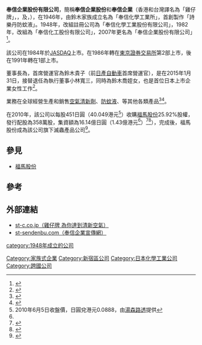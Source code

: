 {{expand|time=2015-02-24T06:00:40+00:00}}
'''奉信企業股份有限公司'''，簡稱'''奉信企業股份'''和'''奉信企業'''（香港和台灣譯名為「雞仔牌」，'''{{lang-en|S. T. Corporation}}'''，及'''{{lang-ja|エステー株式会社}}'''，{{tyo|4951}}），在1946年，由鈴木家族成立名為「奉信化學工業所」，首創製作「詩樂丹防蚊液」。1948年，改組註冊公司為「奉信化學工業股份有限公司」，1982年，改組為「奉信化工股份有限公司」，2007年更名為「奉信企業股份有限公司」<ref>{{Cite web |url=http://www.st-c.co.jp/english/company/about/profile.html |title=奉信企業股份有限公司簡介（英文版） |access-date=2015-02-24 |archive-url=https://web.archive.org/web/20150224072210/http://www.st-c.co.jp/english/company/about/profile.html |archive-date=2015-02-24 |dead-url=yes }}</ref>。

該公司在1984年於[[JASDAQ|JASDAQ]]上市。在1986年轉在[[東京證券交易所|東京證券交易所]]第2部上市，後在1991年轉在1部上市。

董事長為{{link-ja|鈴木喬|鈴木喬|}}，首席營運官為鈴木貴子（前[[日產自動車|日產自動車]]首席營運官），是在2015年1月31日，接替退任為執行董事小林寬三，同時為鈴木喬姪女，也是首位日本上市企業女性工作<ref>{{Cite web |url=http://www.st-c.co.jp/company/upload_files/20130131_2.pdf |title=委任首席營運官通告（日文） |access-date=2015-02-24 |archive-date=2016-03-04 |archive-url=https://web.archive.org/web/20160304101944/http://www.st-c.co.jp/company/upload_files/20130131_2.pdf |dead-url=no }}</ref>。

業務在全球經營生產和銷售[[空氣清新劑|空氣清新劑]]、[[防蚊液|防蚊液]]、{{link-ja|抽濕器|除湿剤|}}等其他各類產品<ref>{{Cite web |url=http://www.st-c.co.jp/company/corporate/ourbusiness.html |title=奉信企業股份有限公司業務（日文版） |access-date=2015-02-24 |archive-url=https://web.archive.org/web/20150224074800/http://www.st-c.co.jp/company/corporate/ourbusiness.html |archive-date=2015-02-24 |dead-url=yes }}</ref><ref>{{Cite web |url=http://www.st-c.co.jp/company/corporate/detail.html |title=奉信企業股份有限公司資料（日文版） |access-date=2015-02-24 |archive-url=https://web.archive.org/web/20150224071408/http://www.st-c.co.jp/company/corporate/detail.html |archive-date=2015-02-24 |dead-url=yes }}</ref>。

在2010年，該公司以每股451日圓（40.049港元<ref name="#1">2010年6月5日收盤價，日圓兌港元0.0888，由[[湯森路透|湯森路透]]提供</ref>）收購[[福馬股份|福馬股份]]25.92%股權，發行配股為358萬股，集資額為16.14億日圓（1.43億港元<ref name="#1"/>）<ref>{{Cite web |url=http://www.fumakilla.co.jp/ir/images/h220513_kabushiki.pdf |title=股權變動通告（日文） |access-date=2015-02-24 |archive-date=2015-02-23 |archive-url=https://web.archive.org/web/20150223172651/http://www.fumakilla.co.jp/ir/images/h220513_kabushiki.pdf |dead-url=yes }}</ref><ref>{{Cite web |url=http://www.fumakilla.co.jp/ir/images/h220604_sinkabu.pdf |title=配股完成通告（日文） |access-date=2015-02-24 |archive-date=2015-02-23 |archive-url=https://web.archive.org/web/20150223173628/http://www.fumakilla.co.jp/ir/images/h220604_sinkabu.pdf |dead-url=yes }}</ref>），完成後，福馬股份成為該公司旗下滅蟲產品公司<ref>{{Cite web |url=http://www.fumakilla.co.jp/ir/images/h220513_teikei.pdf |title=收歸旗下公司通告（日文） |access-date=2015-02-24 |archive-date=2015-02-23 |archive-url=https://web.archive.org/web/20150223174816/http://www.fumakilla.co.jp/ir/images/h220513_teikei.pdf |dead-url=yes }}</ref>。

==參見==
*[[福馬股份|福馬股份]]

==參考==
{{reflist}}

==外部連結==
*[http://www.st-c.co.jp st-c.co.jp（雞仔牌 為你達到清新空氣）] {{Wayback|url=http://www.st-c.co.jp/ |date=20210224144550 }}
*[http://www.st-sendenbu.com/ st-sendenbu.com（奉信企業宣傳網）] {{Wayback|url=http://www.st-sendenbu.com/ |date=20210304190059 }}

{{DEFAULTSORT:S. T.}}
[[Category:家族式企業|Category:家族式企業]]
[[category:1948年成立的公司|category:1948年成立的公司]]
[[Category:新宿區公司|Category:新宿區公司]]
[[Category:日本化學工業公司|Category:日本化學工業公司]]
[[Category:跨國公司|Category:跨國公司]]